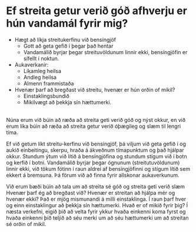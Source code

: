 
# Ef streita getur verið góð afhverju er hún vandamál fyrir mig?

- Hægt að líkja streitukerfinu við bensíngjöf
    - Gott að geta gefið í þegar það hentar
    - Vandamálið byrjar þegar streituvöldunum linnir ekki, bensíngjöfin er sífellt í noktun.
- Aukaverkanir:
    - Líkamleg heilsa
    - Andleg heilsa
    - Almenn frammistaða
- Hvenær þarf að bregðast við streitu, hvenær er hún orðin of mikil?
    - Einstaklingsbundið
    - Mikilvægt að þekkja sín hættumerki.
<br />
Núna erum við búin að ræða að streita geti verið góð og nýst okkur, en við erum líka búin að ræða að streita getur verið óþægileg og slæm til lengri tíma.

Ef við getum líkt streitu-kerfinu við bensíngjöf, þá viljum við geta gefið í og aukið einbeitingu, skerpu, hraða á ákveðnum tímapunktum og það hjálpar okkur. Stundum ýtum við lítið á bensíngjöfina og stundum stígum við í botn og kerfið í botni.
Vandamálið byrjar þegar ógnunum (streitutuvöldunum) linnir ekki, við tökum fótinn í raun aldrei af bensíngjöfinni og stígum lítið sem ekkert á bremsuna. Þá förum við að finna fyrir allskonar aukaverkunum.

Við erum bæði búin að tala um að streita sé góð og streita geti verið slæm
Hvenær þarf ég að bregðast við?
Hvenær er streitan að hjálpa mér og hvenær ekki?
Það er mjög mismunandi á milli einstaklinga. Í raun þarf hver og einn einstaklingur að þekkja sín hættumerki. Hvað er of mikið fyrir þig? Í næsta verkefni, eigið þið að velta fyrir ykkur hvaða einkenni koma fyrst og hvaða einkenni þið teljið að séu merki um að séu hættumerki um að streitan sé orðin of mikil.

<UnitNavButtons prevUrl="./6-your-symptoms" nextUrl="./8-danger-signs" />
